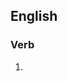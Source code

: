 ==English==

===Verb===
{{head|en|verb form}}

# {{present participle of|synchronize|lang=en|nocat=1}}